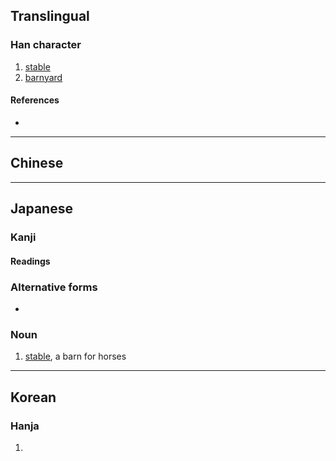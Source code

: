 {{also|廄|廏}}
{{character info/new}}
==Translingual==

===Han character===
{{Han char|rn=27|rad=厂|as=09|sn=11|four=|canj=MAIU|ids=⿸厂既}}

# [[stable]]
# [[barnyard]]

====References====
* {{Han ref|kx=0162.380|dkj=03006|dj=0370.170|hdz=10075.210|uh=53A9|ud=21417}}

----

==Chinese==
{{zh-see|廄}}

----

==Japanese==

===Kanji===
{{ja-kanji|grade=|rs=厂09}}

====Readings====
{{ja-readings
|on=きゅう
|kun=うまや-
}}

===Alternative forms===
{{ja-kanjitab|うまや|yomi=k}}
* {{l|ja|馬屋}}

===Noun===
{{ja-noun|うまや}}

# [[stable]], a barn for horses

----

==Korean==

===Hanja===
{{ko-hanja|hangeul=구|rv=gu|mr=ku}}

# {{defn|lang=ko|sort=厂09}}